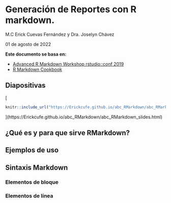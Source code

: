 #  Generación de Reportes con R markdown.

M.C Erick Cuevas Fernández y Dra. Joselyn Chávez

01 de agosto de 2022

<style>

div.color { 
border-radius: 5px; 
padding: 20px;
margin: 30px 0px 30px;}

div.red { background-color:#f67155; }

div.orange{ background-color:#f0BB51;}

div.pair { 	
display: flex;
flex-direction: row;
justify-content: center;
text-align:center;
padding:0px}

div.inside { width: 49%; padding: 0px}

div.scroll { 
max-height: 400px; 
overflow-y: auto; 
background: #111111;
border-radius:5px;
padding: 10px;
margin: 30px 0px 30px;
color: #999999;}

div.alert{color:#bd475d; background-color:transparent}
</style>

**Este documento se basa en:** 

- [Advanced R Markdown Workshop rstudio::conf 2019](https://arm.rbind.io)
- [R Markdown Cookbook](https://bookdown.org/yihui/rmarkdown-cookbook/)

## Diapositivas

[
```r
knitr::include_url("https://Erickcufe.github.io/abc_RMarkdown/abc_RMarkdown_slides.html", height = "380px")
```
](https://Erickcufe.github.io/abc_RMarkdown/abc_RMarkdown_slides.html)

## ¿Qué es y para que sirve RMarkdown?

## Ejemplos de uso

## Sintaxis Markdown

### Elementos de bloque

### Elementos de línea
